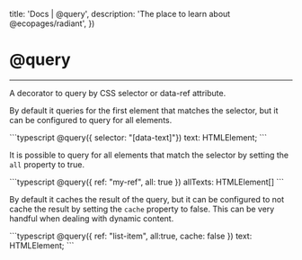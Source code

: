 

  title: 'Docs | @query',
  description: 'The place to learn about @ecopages/radiant',
})

# @query
---

A decorator to query by CSS selector or data-ref attribute.

By default it queries for the first element that matches the selector, but it can be configured to query for all elements.

<CodeBlock >
```typescript
@query({ selector: "[data-text]"}) text: HTMLElement;
```
</CodeBlock>

It is possible to query for all elements that match the selector by setting the `all` property to true.

<CodeBlock >
```typescript
@query({ ref: "my-ref", all: true }) allTexts: HTMLElement[]
```
</CodeBlock>

By default it caches the result of the query, but it can be configured to not cache the result by setting the `cache` property to false.
This can be very handful when dealing with dynamic content.

<CodeBlock >
```typescript
@query({ ref: "list-item", all:true, cache: false }) text: HTMLElement;
```
</CodeBlock>